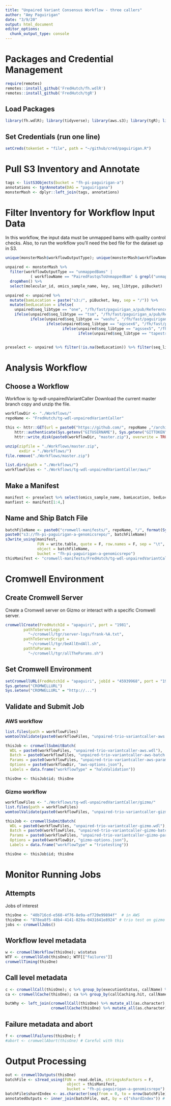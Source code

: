 ```yaml
---
title: "Unpaired Variant Consensus Workflow - three callers"
author: "Amy Paguirigan"
date: "3/9/20"
output: html_document
editor_options: 
  chunk_output_type: console
---
```

# Packages and Credential Management
```r
require(remotes)
remotes::install_github('FredHutch/fh.wdlR')
remotes::install_github('FredHutch/tgR')
```

## Load Packages
```r
library(fh.wdlR); library(tidyverse); library(aws.s3); library(tgR); library(httr); 
```

## Set Credentials (run one line)
```r
setCreds(tokenSet = "file", path = "~/github/cred/paguirigan.R") 
```

# Pull S3 Inventory and Annotate
```r
tags <- listS3Objects(bucket = "fh-pi-paguirigan-a")
annotations <- tgrAnnotate(DAG = "paguirigana")
monsterMash <- dplyr::left_join(tags, annotations)
```

# Filter Inventory for Workflow Input Data
In this workflow, the input data must be unmapped bams with quality control checks.  Also, to run the workflow you'll need the bed file for the dataset up in S3.
```r
unique(monsterMash$workflowOutputType); unique(monsterMash$workflowName)

unpaired <- monsterMash %>% 
  filter(workflowOutputType == "unmappedBams" | 
           ( workflowName == "PairedFastqsToUnmappedBam" & grepl("unmapped.bam", key) == T)) %>% 
  dropWhen() %>% 
  select(molecular_id, omics_sample_name, key, seq_libtype, piBucket)

unpaired <- unpaired %>% 
  mutate(bamLocation = paste("s3:/", piBucket, key, sep = "/")) %>%
  mutate(bedLocation = ifelse(
    unpaired$seq_libtype == "one", "/fh/fast/paguirigan_a/pub/ReferenceDataSets/reagent_specific_data/sequencing_panel_bed/TruSight-One-Illumina/TruSight_One_v1.1-liftover-hg38.bed",
    ifelse(unpaired$seq_libtype == "tsm", "/fh/fast/paguirigan_a/pub/ReferenceDataSets/reagent_specific_data/sequencing_panel_bed/TruSight-Myeloid-Illumina/trusight-myeloid-amplicon-v4-track_interval-liftOver-hg38.bed",
           ifelse(unpaired$seq_libtype == "washu", "/fh/fast/paguirigan_a/pub/ReferenceDataSets/reagent_specific_data/sequencing_panel_bed/WASHU-AML/washU_intervals-remapped-hg38.bed",
                  ifelse(unpaired$seq_libtype == "agssex6", "/fh/fast/paguirigan_a/pub/ReferenceDataSets/reagent_specific_data/sequencing_panel_bed/AgilentSureSelectv6-Exome/S07604514_Covered-remapped-hg38.bed",
                         ifelse(unpaired$seq_libtype == "agssex5", "/fh/fast/paguirigan_a/pub/ReferenceDataSets/reagent_specific_data/sequencing_panel_bed/AgilentSureSelectv5-Exome/S04380110_Covered-remapped-hg38.bed",
                                ifelse(unpaired$seq_libtype == "tapestriAMLPanel", "/fh/fast/paguirigan_a/pub/ReferenceDataSets/reagent_specific_data/sequencing_panel_bed/MissionBio-AMLPanel/2019-02-13-MissionBioAML.bed", "")))))))


preselect <- unpaired %>% filter(!is.na(bedLocation)) %>% filter(seq_libtype == "one")

```

# Analysis Workflow
## Choose a Workflow
Workflow is:  tg-wdl-unpairedVariantCaller
Download the current master branch copy and unzip the file. 
```r
workflowDir <- "./Workflows/"
repoName <- "FredHutch/tg-wdl-unpairedVariantCaller"

this <- httr::GET(url = paste0("https://github.com/", repoName ,"/archive/master.zip"),
    httr::authenticate(Sys.getenv("GITUSERNAME"), Sys.getenv("GITTOKEN")),
    httr::write_disk(paste0(workflowDir, "master.zip"), overwrite = TRUE))

unzip(zipfile = "./Workflows/master.zip",
      exdir = "./Workflows/")
file.remove("./Workflows/master.zip")

list.dirs(path = "./Workflows/")
workflowFiles <- "./Workflows/tg-wdl-unpairedVariantCaller/aws/"
```

## Make a Manifest

```r
manifest <- preselect %>% select(omics_sample_name, bamLocation, bedLocation, molecular_id)
manfiest <- manifest[1:4,]
```


## Name and Ship Batch File
```r
batchFileName <- paste0("cromwell-manifests/", repoName, "/", format(Sys.Date(), "%Y-%m-%d-"), "HALOValidation.tsv")
paste0("s3://fh-pi-paguirigan-a-genomicsrepo/", batchFileName)
s3write_using(manifest,
              FUN = write.table, quote = F, row.names = F, sep = "\t",
              object = batchFileName,
              bucket = "fh-pi-paguirigan-a-genomicsrepo")
thisManifest <- "cromwell-manifests/FredHutch/tg-wdl-unpairedVariantCaller/2020-03-09-HALOValidation.tsv"
```

# Cromwell Environment

## Create Cromwell Server
Create a Cromwell server on Gizmo or interact with a specific Cromwell server.  
```r
cromwellCreate(FredHutchId = "apaguiri", port = "1981",
        pathToServerLogs =
          "~/cromwell/tgr/server-logs/frank-%A.txt",
        pathToServerScript = 
          "~/cromwell/tgr/beAllEndAll.sh",
        pathToParams = 
          "~/cromwell/tgr/allTheParams.sh")
```

## Set Cromwell Environment 
```r
setCromwellURL(FredHutchId = "apaguiri", jobId = "45939968", port = "1981") 
Sys.getenv("CROMWELLURL")
Sys.setenv("CROMWELLURL" = "http://...")
```

## Validate and Submit Job
### AWS workflow
```r
list.files(path = workflowFiles)
womtoolValidate(paste0(workflowFiles, "unpaired-trio-variantcaller-aws.wdl"))

thisJob <- cromwellSubmitBatch(
  WDL = paste0(workflowFiles, "unpaired-trio-variantcaller-aws.wdl"),
  Batch = paste0(workflowFiles, "unpaired-trio-variantcaller-aws-batch.json"),
  Params = paste0(workflowFiles, "unpaired-trio-variantcaller-aws-parameters.json"),
  Options = paste0(workflowDir, "aws-options.json"),
  Labels = data.frame("workflowType" = "haloValidation"))

thisOne <- thisJob$id; thisOne
```

### Gizmo workflow
```r
workflowFiles <- "./Workflows/tg-wdl-unpairedVariantCaller/gizmo/"
list.files(path = workflowFiles)
womtoolValidate(paste0(workflowFiles, "unpaired-trio-variantcaller-gizmo.wdl"))

thisJob <- cromwellSubmitBatch(
  WDL = paste0(workflowFiles, "unpaired-trio-variantcaller-gizmo.wdl"),
  Batch = paste0(workflowFiles, "unpaired-trio-variantcaller-gizmo-batch.json"),
  Params = paste0(workflowFiles, "unpaired-trio-variantcaller-gizmo-parameters.json"),
  Options = paste0(workflowDir, "gizmo-options.json"),
  Labels = data.frame("workflowType" = "triotesting"))

thisOne <- thisJob$id; thisOne
```

# Monitor Running Jobs

## Attempts
Jobs of interest
```r
thisOne <- "40b716cd-e568-4f76-8e9a-ef720e99894f"  # in AWS
thisOne <- "878ea8f5-48b4-4141-829a-0431641e8924" # trio test on gizmo
jobs <- cromwellJobs()
```

## Workflow level metadata
```r
w <- cromwellWorkflow(thisOne); w$status
WTF <- cromwellGlob(thisOne); WTF[["failures"]]
cromwellTiming(thisOne)
```

## Call level metadata 
```r
c <- cromwellCall(thisOne); c %>% group_by(executionStatus, callName) %>% summarize(status = n())
ca <- cromwellCache(thisOne); ca %>% group_by(callCaching.hit, callName) %>% summarize(hits = n())

butWhy <- left_join(cromwellCall(thisOne) %>% mutate_all(as.character), 
                    cromwellCache(thisOne) %>% mutate_all(as.character)); butWhy %>% group_by(callName, executionStatus, callCaching.hit) %>% summarize(hits = n()) %>% arrange(desc(executionStatus))
```

## Failure metadata and abort
```r
f <- cromwellFailures(thisOne); f
#abort <- cromwellAbort(thisOne) # Careful with this
```


# Output Processing
```r
out <- cromwellOutputs(thisOne) 
batchFile <- s3read_using(FUN = read.delim, stringsAsFactors = F,
                           object = thisManifest,
                           bucket = "fh-pi-paguirigan-a-genomicsrepo")
batchFile$shardIndex <- as.character(seq(from = 0, to = nrow(batchFile)-1, by = 1))
annotatedOutputs <- inner_join(batchFile, out, by = c("shardIndex")) # if no molecular_id
```

